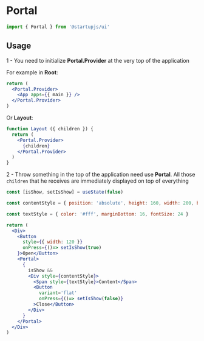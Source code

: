 
# Portal

```jsx
import { Portal } from '@startupjs/ui'
```

## Usage
1 - You need to initialize **Portal.Provider** at the very top of the application

For example in **Root**:
```jsx
return (
  <Portal.Provider>
    <App apps={{ main }} />
  </Portal.Provider>
)
```

Or **Layout**:
```jsx
function Layout ({ children }) {
  return (
    <Portal.Provider>
      {children}
    </Portal.Provider>
  )
}
```

2 - Throw something in the top of the application need use **Portal**. All those `children` that he receives are immediately displayed on top of everything

```jsx example
const [isShow, setIsShow] = useState(false)

const contentStyle = { position: 'absolute', height: 160, width: 200, backgroundColor: '#555555', right: 0, justifyContent: 'center', alignItems: 'center', borderRadius: 8 }

const textStyle = { color: '#fff', marginBottom: 16, fontSize: 24 }

return (
  <Div>
    <Button
      style={{ width: 120 }}
      onPress={()=> setIsShow(true)
    }>Open</Button>
    <Portal>
      {
        isShow &&
        <Div style={contentStyle}>
          <Span style={textStyle}>Content</Span>
          <Button
            variant='flat'
            onPress={()=> setIsShow(false)}
          >Close</Button>
        </Div>
      }
    </Portal>
  </Div>
)
```
